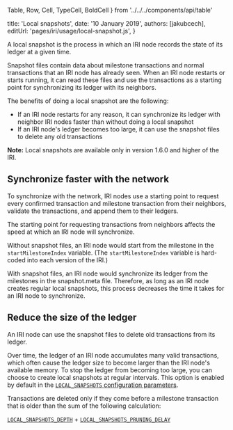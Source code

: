 
Table,
Row,
Cell,
TypeCell,
BoldCell
} from '../../../components/api/table'

title: 'Local snapshots',
date: '10 January 2019',
authors: [jakubcech],
editUrl: 'pages/iri/usage/local-snapshot.js',
}


A local snapshot is the process in which an IRI node records the state of its ledger at a given time.

Snapshot files contain data about milestone transactions and normal transactions that an IRI node has already seen. When an IRI node restarts or starts running, it can read these files and use the transactions as a starting point for synchronizing its ledger with its neighbors.

The benefits of doing a local snapshot are the following:

- If an IRI node restarts for any reason, it can synchronize its ledger with neighbor IRI nodes faster than without doing a local snapshot
- If an IRI node's ledger becomes too large, it can use the snapshot files to delete any old transactions

**Note:** Local snapshots are available only in version 1.6.0 and higher of the IRI.

## Synchronize faster with the network

To synchronize with the network, IRI nodes use a starting point to request every confirmed transaction and milestone transaction from their neighbors, validate the transactions, and append them to their ledgers.

The starting point for requesting transactions from neighbors affects the speed at which an IRI node will synchronize.

Without snapshot files, an IRI node would start from the milestone in the `startMilestoneIndex` variable. (The `startMilestoneIndex` variable is hard-coded into each version of the IRI.)

With snapshot files, an IRI node would synchronize its ledger from the milestones in the snapshot.meta file. Therefore, as long as an IRI node creates regular local snapshots, this process decreases the time it takes for an IRI node to synchronize.

## Reduce the size of the ledger

An IRI node can use the snapshot files to delete old transactions from its ledger.

Over time, the ledger of an IRI node accumulates many valid transactions, which often cause the ledger size to become larger than the IRI node's available memory. To stop the ledger from becoming too large, you can choose to create local snapshots at regular intervals. This option is enabled by default in the [`LOCAL_SNAPSHOTS` configuration parameters](/iri/usage/configuration).

Transactions are deleted only if they come before a milestone transaction that is older than the sum of the following calculation:

[`LOCAL_SNAPSHOTS_DEPTH`](/iri/usage/configuration) +
[`LOCAL_SNAPSHOTS_PRUNING_DELAY`](/iri/usage/configuration)
